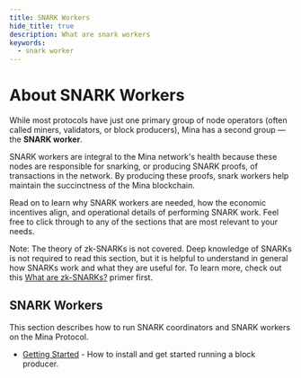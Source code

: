 ```yaml
---
title: SNARK Workers
hide_title: true
description: What are snark workers 
keywords:
  - snark worker
---
```


# About SNARK Workers

While most protocols have just one primary group of node operators (often called miners, validators, or block producers), Mina has a second group — the **SNARK worker**.

SNARK workers are integral to the Mina network's health because these nodes are responsible for snarking, or producing SNARK proofs, of transactions in the network. By producing these proofs, snark workers help maintain the succinctness of the Mina blockchain.

Read on to learn why SNARK workers are needed, how the economic incentives align, and operational details of performing SNARK work. Feel free to click through to any of the sections that are most relevant to your needs.

Note: The theory of zk-SNARKs is not covered. Deep knowledge of SNARKs is not required to read this section, but it is helpful to understand in general how SNARKs work and what they are useful for. To learn more, check out this
 [What are zk-SNARKs?](https://minaprotocol.com/blog/what-are-zk-snarks) primer first.

 ## SNARK Workers

This section describes how to run SNARK coordinators and SNARK workers on the Mina Protocol.

- [Getting Started](snark-workers/getting-started) - How to install and get started running a block producer.
